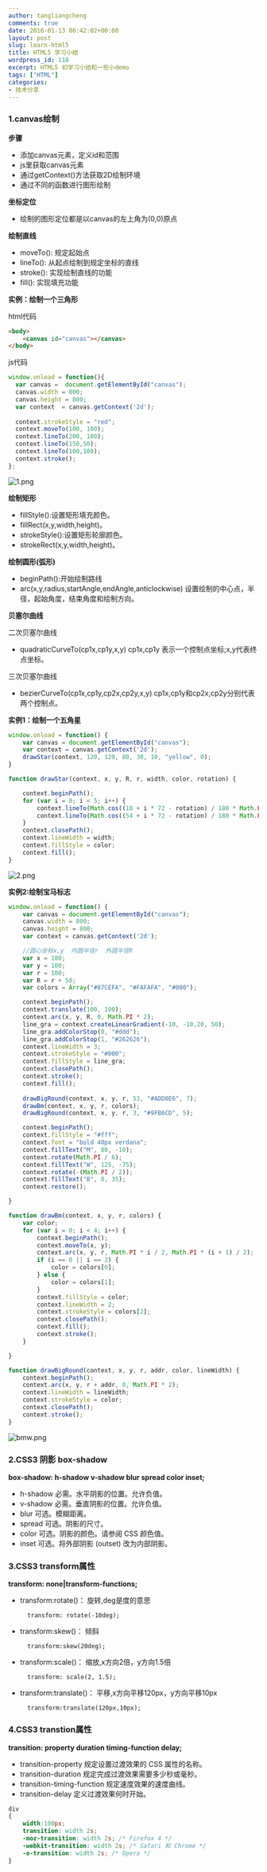 ```yaml
---
author: tangliangcheng
comments: true
date: 2016-01-13 06:42:02+00:00
layout: post
slug: learn-html5
title: HTML5 学习小结
wordpress_id: 118
excerpt: HTML5 初学习小结和一些小demo
tags: ["HTML"]
categories:
- 技术分享
---
```


### 1.canvas绘制
**步骤**

* 添加canvas元素，定义id和范围
* js里获取canvas元素
* 通过getContext()方法获取2D绘制环境
* 通过不同的函数进行图形绘制

**坐标定位**

* 绘制的图形定位都是以canvas的左上角为(0,0)原点

**绘制直线**

* moveTo(): 规定起始点
* lineTo(): 从起点绘制到规定坐标的直线
* stroke(): 实现绘制直线的功能
* fill(): 实现填充功能

**实例：绘制一个三角形**

html代码
```html
<body>
    <canvas id="canvas"></canvas>
</body>
```

js代码
```js
window.onload = function(){
  var canvas =  document.getElementById("canvas");
  canvas.width = 800;
  canvas.height = 800;
  var context  = canvas.getContext('2d');
  
  context.strokeStyle = "red";
  context.moveTo(100, 100);
  context.lineTo(200, 100);
  context.lineTo(150,50);
  context.lineTo(100,100);
  context.stroke();
};
```
![1.png](./1.png)


**绘制矩形**

* fillStyle():设置矩形填充颜色。
* fillRect(x,y,width,height)。
* strokeStyle():设置矩形轮廓颜色。
* strokeRect(x,y,width,height)。

**绘制圆形(弧形)**

* beginPath():开始绘制路线
* arc(x,y,radius,startAngle,endAngle,anticlockwise)
设置绘制的中心点，半径，起始角度，结束角度和绘制方向。

**贝塞尔曲线**

二次贝塞尔曲线

* quadraticCurveTo(cp1x,cp1y,x,y)
cp1x,cp1y 表示一个控制点坐标;x,y代表终点坐标。

三次贝塞尔曲线

* bezierCurveTo(cp1x,cp1y,cp2x,cp2y,x,y)
cp1x,cp1y和cp2x,cp2y分别代表
两个控制点。

**实例1：绘制一个五角星**
```js
window.onload = function() {
    var canvas = document.getElementById("canvas");
    var context = canvas.getContext('2d');
    drawStar(context, 120, 120, 80, 30, 10, "yellow", 0);
}

function drawStar(context, x, y, R, r, width, color, rotation) {

    context.beginPath();
    for (var i = 0; i < 5; i++) {
        context.lineTo(Math.cos((18 + i * 72 - rotation) / 180 * Math.PI) * R + x, -Math.sin((18 + i * 72 - rotation) / 180 * Math.PI) * R + y);
        context.lineTo(Math.cos((54 + i * 72 - rotation) / 180 * Math.PI) * r + x, -Math.sin((54 + i * 72 - rotation) / 180 * Math.PI) * r + y);
    }
    context.closePath();
    context.lineWidth = width;
    context.fillStyle = color;
    context.fill();
}
```

![2.png](2.png)


**实例2:绘制宝马标志**
```js
window.onload = function() {
    var canvas = document.getElementById("canvas");
    canvas.width = 800;
    canvas.height = 800;
    var context = canvas.getContext('2d');

    //圆心坐标x,y  内圆半径r  外圆半径R
    var x = 100;
    var y = 100;
    var r = 100;
    var R = r + 50;
    var colors = Array("#87CEFA", "#FAFAFA", "#000");

    context.beginPath();
    context.translate(100, 100);
    context.arc(x, y, R, 0, Math.PI * 2);
    line_gra = context.createLinearGradient(-10, -10,20, 50);
    line_gra.addColorStop(0, "#ddd");
    line_gra.addColorStop(1, "#262626");
    context.lineWidth = 3;
    context.strokeStyle = "#000";
    context.fillStyle = line_gra;
    context.closePath();
    context.stroke();
    context.fill();
    
    drawBigRound(context, x, y, r, 53, "#ADD8E6", 7);
    drawBm(context, x, y, r, colors);
    drawBigRound(context, x, y, r, 3, "#9FB6CD", 5);

    context.beginPath();
    context.fillStyle = "#fff";
    context.font = "bold 40px verdana";
    context.fillText("M", 80, -10);
    context.rotate(Math.PI / 6);
    context.fillText("W", 125, -75);
    context.rotate(-(Math.PI / 2));
    context.fillText("B", 0, 35);
    context.restore();

}

function drawBm(context, x, y, r, colors) {
    var color;
    for (var i = 0; i < 4; i++) {
        context.beginPath();
        context.moveTo(x, y);
        context.arc(x, y, r, Math.PI * i / 2, Math.PI * (i + 1) / 2);
        if (i == 0 || i == 2) {
            color = colors[0];
        } else {
            color = colors[1];
        }
        context.fillStyle = color;
        context.lineWidth = 2;
        context.strokeStyle = colors[2];
        context.closePath();
        context.fill();
        context.stroke();
    }

}

function drawBigRound(context, x, y, r, addr, color, lineWidth) {
    context.beginPath();
    context.arc(x, y, r + addr, 0, Math.PI * 2);
    context.lineWidth = lineWidth;
    context.strokeStyle = color;
    context.closePath();
    context.stroke();
}

``` 
![bmw.png](3.png)



### 2.CSS3 阴影 box-shadow

**box-shadow: h-shadow v-shadow blur spread color inset;**

* h-shadow     必需。水平阴影的位置。允许负值。
* v-shadow     必需。垂直阴影的位置。允许负值。
* blur     可选。模糊距离。
* spread   可选。阴影的尺寸。
* color    可选。阴影的颜色。请参阅 CSS 颜色值。
* inset    可选。将外部阴影 (outset) 改为内部阴影。

### 3.CSS3 transform属性

**transform: none|transform-functions;**

* transform:rotate()： 旋转,deg是度的意思

        transform: rotate(-10deg);

* transform:skew()： 倾斜

        transform:skew(20deg);

* transform:scale()： 缩放,x方向2倍，y方向1.5倍

        transform: scale(2, 1.5);

* transform:translate()： 平移,x方向平移120px，y方向平移10px

        transform:translate(120px,10px);

### 4.CSS3 transtion属性

**transition: property duration timing-function delay;**

* transition-property  规定设置过渡效果的 CSS 属性的名称。
* transition-duration  规定完成过渡效果需要多少秒或毫秒。
* transition-timing-function   规定速度效果的速度曲线。
* transition-delay     定义过渡效果何时开始。

```css
div
{
    width:100px;
    transition: width 2s;
    -moz-transition: width 2s; /* Firefox 4 */
    -webkit-transition: width 2s; /* Safari 和 Chrome */
    -o-transition: width 2s; /* Opera */
}
```